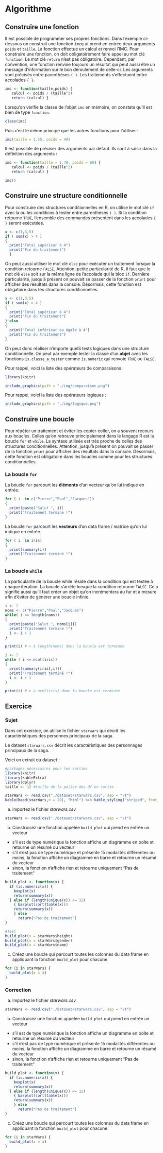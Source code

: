 # Algorithme {#algo}

## Construire une fonction

Il est possible de programmer ses propres fonctions. Dans l'exemple ci-dessous on construit une fonction `imc`q ui prend en entrée deux arguments `poids` et `taille`. La fonction effectue un calcul et renvoi l'IMC. Pour construire une fonction, on doit obligatoirement faire appel au mot clé `function`. Le mot clé `return` n'est pas obligatoire. Cependant, par convention, une fonction renvoie toujours un résultat qui peut aussi être un message d'information sur le bon déroulement de celle-ci. Les arguments sont précisés entre parenthèses  `( )`. Les traitements s'effectuent entre accolades `{ }`.

```r
imc <- function(taille,poids) {
   calcul <- poids / (taille^2)
   return (calcul) }
```

Lorsqu'on vérifie la classe de l'objet `imc` en mémoire, on constate qu'il est bien de type `function`.

```r
class(imc)
```

Puis c'est le même principe que les autres fonctions pour l'utiliser :
```r
imc(taille = 1.55, poids = 49)
```

Il est possible de préciser des arguments par défaut. Ils sont à saisir dans la définition des arguments :

```r
imc <- function(taille = 1.70, poids = 60) {
   calcul <- poids / (taille^2)
   return (calcul) }

imc()
```

## Construire une structure conditionnelle

Pour construire des structures conditionnelles en R, on utilise le mot clé `if`  avec la ou les conditions à tester entre parenthèses `( )`. Si la condition retourne `TRUE`, l'ensemble des commandes présentent dans les accolades `{ }` seront exécutées.

```r
x <- c(1,3,5)
if ( sum(x) > 4 ) 
{ 
  print("Total supérieur à 4")
  print("Fin du traitement")
  }
```

On peut aussi utiliser le mot clé `else` pour exécuter un traitement lorsque la condition retourne `FALSE`.
Attention, petite particularité de R, il faut que le mot clé `else` soit sur la même ligne de l'accolade qui le bloc `if`.
Dernière particularité, jusqu'à présent on pouvait se passer de la fonction `print` pour afficher des résultats dans la console. Désormais, cette fonction est obligatoire dans les structures conditionnelles.

```r
x <- c(1,3,5)
if ( sum(x) > 4 ) 
{ 
  print("Total supérieur à 4")
  print("Fin du traitement")
} else 
{ 
  print("Total inférieur ou égale à 4")
  print("Fin du traitement")
}
```

On peut donc réaliser n'importe quelS tests logiques dans une structure conditionnelle.
On peut par exemple tester la classe d'un **objet** avec les fonctions `is.classe_a_tester` comme `is.numeric` qui renvoie `TRUE` ou `FALSE`.

Pour rappel, voici la liste des opérateurs de comparaisons :

```r
library(knitr)
```


```r
include_graphics(path = "./img/comparaison.png")
```

Pour rappel, voici la liste des opérateurs logiques :

```r
include_graphics(path = "./img/logique.png")
```

## Construire une boucle

Pour répéter un traitement et éviter les copier-coller, on a souvent recours aux boucles. Celles qu'on retrouve principalement dans le langage R est la boucle `for` et `while`. La syntaxe utilisée est très proche de celles des structures conditionnelles. Attention, jusqu'à présent on pouvait se passer de la fonction `print` pour afficher des résultats dans la console. Désormais, cette fonction est obligatoire dans les boucles comme pour les structures conditionnelles.

### La boucle `for`

La boucle `for` parcourt les **éléments** d'un vecteur qu'on lui indique en entrée.

```r
for ( i  in c("Pierre","Paul","Jacques")) 
{
  print(paste("Salut ", i))
  print("Traitement terminé !")
}
```

La boucle `for` parcourt les **vecteurs** d'un data frame / matrice qu'on lui indique en entrée.

```r
for ( i  in iris) 
{
  print(summary(i))
  print("Traitement terminé !")
}
```

### La boucle `while`

La particularité de la boucle while réside dans la condition qui est testée à chaque itération. La boucle s'arrête lorsque la condition retourne `FALSE`. Cela signifie aussi qu'il faut créer un objet qu'on incrémentera au fur et à mesure afin d'éviter de générer une boucle infinie.

```r
i <- 1
noms <- c("Pierre","Paul","Jacques")
while( i <= length(noms)) 
{
  print(paste("Salut ", noms[i]))
  print("Traitement terminé !")
  i <- i + 1
}

print(i) # > à length(noms) donc la boucle est terminée
```

```r
i <- 1
while ( i <= ncol(iris)) 
{
  print(summary(iris[,i]))
  print("Traitement terminé !")
  i <- i + 1
}

print(i) # > à ncol(iris) donc la boucle est terminée
```

## Exercice

### Sujet

Dans cet exercice, on utilise  le fichier `starwars` qui décrit les caractéristiques des personnes principaux de la saga.

Le dataset `starwars.csv`  décrit les caractéristiques des personnages principaux de la saga.

Voici un extrait du dataset :

```r
#packages nécessaires pour les sorties
library(knitr)
library(kableExtra)
library(dplyr)
taille <- 12 #taille de la police des df en sortie
```

```r
starWars <- read.csv("./dataset/starwars.csv", sep = "\t")
kable(head(starWars,n = 20), "html") %>% kable_styling("striped", font_size = taille) %>% scroll_box(width = "100%", height = "400px")
```

a. Importez le fichier *starwars.csv*

```r
starWars <- read.csv("./dataset/starwars.csv", sep = "\t")
```

b. Construisez une fonction appelée `build_plot` qui prend en entrée un vecteur 

* s'il est de type numérique la fonction affiche un diagramme en boîte et retourne un résumé du vecteur
* s'il n'est pas de type numérique et présente 15 modalités différentes ou moins, la fonction affiche un diagramme en barre et retourne un résumé du vecteur
* sinon, la fonction n'affiche rien et retourne uniquement "Pas de traitement"

```r
build_plot <- function(x) {
  if (is.numeric(x)) {
    boxplot(x)
    return(summary(x))
  } else if (length(unique(x)) <= 15)
    { barplot(sort(table(x)))
    return(summary(x)) 
    } else
      return("Pas de traitement")
}

#Test
build_plot(x = starWars$height)
build_plot(x = starWars$gender)
build_plot(x = starWars$name)
```


c. Créez une boucle qui parcourt toutes les colonnes du data frame en appliquant la fonction `build_plot` pour chacune.

```r
for (i in starWars) {
  build_plot(x = i)
}
```

### Correction

a. Importez le fichier *starwars.csv*

```r
starWars <- read.csv("./dataset/starwars.csv", sep = "\t")
```

b. Construisez une fonction appelée `build_plot` qui prend en entrée un vecteur 

* s'il est de type numérique la fonction affiche un diagramme en boîte et retourne un résumé du vecteur
* s'il n'est pas de type numérique et présente 15 modalités différentes ou moins, la fonction affiche un diagramme en barre et retourne un résumé du vecteur
* sinon, la fonction n'affiche rien et retourne uniquement "Pas de traitement"

```r
build_plot <- function(x) {
  if (is.numeric(x)) {
    boxplot(x)
    return(summary(x))
  } else if (length(unique(x)) <= 15)
    { barplot(sort(table(x)))
    return(summary(x)) 
    } else
      return("Pas de traitement")
}
```


c. Créez une boucle qui parcourt toutes les colonnes du data frame en appliquant la fonction `build_plot` pour chacune.

```r
for (i in starWars) {
  build_plot(x = i)
}
```